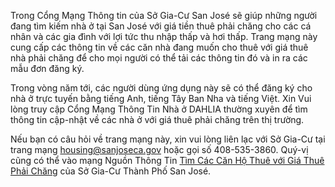 Trong Cổng Mạng Thông tin của Sở Gia-Cư San José sẽ giúp những người đang tìm kiếm nhà ở tại San José với giá tiền thuê phải chăng cho các cá nhân và các gia đình với lợi tức thu nhập thấp và hơi thấp. Trang mạng này cung cấp các thông tin về các căn nhà đang muốn cho thuê với giá thuê nhà phải chăng để cho mọi người có thể tải các thông tin đó và in ra các mẫu đơn đăng ký.

Trong vòng năm tới, các người dùng ứng dụng này sẽ có thể đăng ký cho nhà ở trực tuyến bằng tiếng Anh, tiếng Tây Ban Nha và tiếng Việt. Xin Vui lòng truy cập Cổng Mạng Thông Tin Nhà ở DAHLIA thường xuyên để tìm thông tin cập-nhật về các nhà ở với giá thuê phải chăng trên thị trường.

Nếu bạn có câu hỏi về trang mạng này, xin vui lòng liên lạc với Sở Gia-Cư tại trang mạng housing@sanjoseca.gov hoặc gọi số 408-535-3860. Quý-vị cũng có thể vào mạng Nguồn Thông Tin [Tìm Các Căn Hộ Thuê với Giá Thuê Phải Chăng](https://www.sanjoseca.gov/your-government/departments/housing/renters-apartment-owners) của Sở Gia-Cư Thành Phố San José.